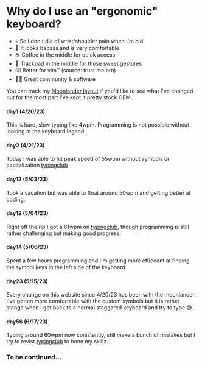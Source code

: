 
# Why do I use an "ergonomic" keyboard? 

- 💀 So I don't die of wrist/shoulder pain when I'm old
- 🎨 It looks badass and is very comfortable 
- ☕ Coffee in the middle for quick access
- 🐁 Trackpad in the middle for those sweet gestures
- ⌨️  Better for vim™ (source: trust me bro)
- 🧑‍💻 Great community & software

You can track my [Moonlander layout](https://configure.zsa.io/moonlander/layouts/Qj4BD/latest/0) if you'd like to see what I've changed but for the most part I've kept it pretty stock OEM.

#### day1 (4/20/23)

This is hard, slow typing like 4wpm. Programming is not possible without looking at the keyboard legend.

#### day2 (4/21/23)

Today I was able to hit peak speed of 55wpm without symbols or capitalization [typingclub](https://typingclub.com)

#### day12 (5/03/23)
Took a vacation but was able to float around 50wpm and getting better at coding.

#### day12 (5/04/23)
Right off the rip I got a 61wpm on [typingclub](https://typingclub.com), though programming is still rather challenging but making good progress.

#### day14 (5/06/23)
Spent a few hours programming and I'm getting more effiecent at finding the symbol keys in the left side of the keyboard.

#### day23 (5/15/23)
Every change on this website since 4/20/23 has been with the moonlander. I've gotten more comfortable with the custom symbols but it is rather stange when I got back to a normal staggared keyboard and try to type 😅.

#### day56 (6/17/23)
Typing around 60wpm now conistently, still make a bunch of mistakes but I try to revist [typingclub](https://typingclub.com) to hone my skillz.

### To be continued... 

<GiscusComponent
  repo="Hacksore/Hacksore"
  repoId="MDEwOlJlcG9zaXRvcnkzNDExNDE2OTY"
  category="General"
  categoryId="DIC_kwDOEJiE_c4CSRHB"
  theme="dark"
  mapping="title"
  reactionsEnabled="1"
  emitMetadata="0"
  inputPosition="bottom"
  lang="en"
/>

